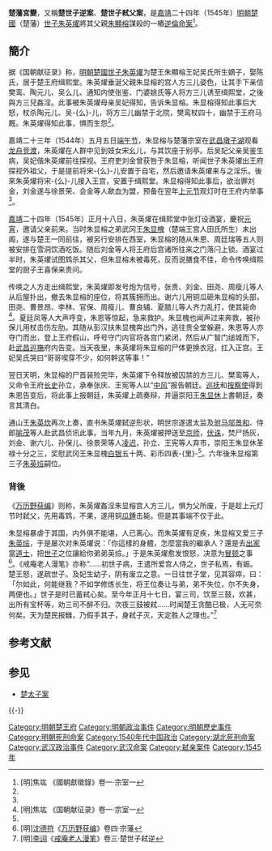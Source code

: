 {{About|[[嘉靖|嘉靖]]年间楚藩的逆伦命案|[[萬曆|萬曆]]時楚藩的兩次事變|楚藩案}}

'''楚藩宮變'''，又稱'''楚世子逆案'''、'''楚世子弒父案'''，是[[嘉靖|嘉靖]]二十四年（1545年）[[明朝|明朝]][[明朝藩王列表_(楚王系)|楚國]]（楚藩）[[世子|世子]][[朱英燿|朱英燿]]將其父親[[朱顯榕|朱顯榕]]謀殺的一樁[[逆倫命案|逆倫命案]]<ref name="國朝">[明]焦竑 《國朝獻徵錄》卷一·宗室一</ref>。

==簡介==
据《国朝献征录》称，[[明朝|明朝]][[楚國|楚國]][[世子|世子]][[朱英燿|朱英燿]]为楚王朱顯榕王妃吴氏所生嫡子，娶陈氏，居于楚王府缉熙堂。朱英燿垂涎父親朱显榕的宫人方三儿姿色，让其手下亲信樊鸾、陶元儿、吴么儿、通知内使张鉴、门婆姚氏等人将方三儿诱至缉熙堂，之後與方三兒姦淫。此事被朱英燿母亲吴妃得知，告诉朱显榕。朱显榕得知此事后大怒，杖杀陶元儿、吴-{么}-儿，将方三儿幽禁于北院，樊鸾杖四十，幽禁于王府马厩。朱英燿得知此事，惧而生怨<ref name="國朝"/>。

嘉靖二十三年（1544年）五月五日[[端午节|端午节]]，朱显榕与楚藩宗室在[[武昌|武昌]][[墩子湖|墩子湖]]观看[[賽龍舟|龙舟竞渡]]，朱英燿在人群中见到妓女宋幺儿，与其饮座于别亭。后吴妃父亲吴鉴生病，吴妃偕朱英燿前往探视。王府吏刘金曾获咎于朱显榕，听闻世子朱英燿出王府探视外祖父，于是提前将宋-{么}-儿安置于自宅，然后邀请朱英燿来与之淫乐。後來朱英燿将宋-{么}-儿接入王宫，安置于缉熙堂。朱显榕得知此事后，欲治罪刘金，刘金遂与徐景荣、会金等人歃血为盟，预备在翌年[[上元节|上元节]]观灯时在王府内举事<ref name="國朝"/>。

[[嘉靖|嘉靖]]二十四年（1545年）正月十八日，朱英燿在缉熙堂中张灯设酒宴，慶祝[[元宵|元宵]]，邀请父亲前来。当时朱显榕之弟武冈王[[朱显槐|朱显槐]]（楚端王宫人田氏所生）未出阁，遂与楚王一同前往，被另行安排在西室，朱显榕的随从朱恩、周廷瑞等五人则被安排在雪洞饮酒吃饭。随后刘金等人将王府后宫诸所往来之门落闩上锁。酒宴过半时，朱英燿试图鸩杀其父，但朱显榕未被毒死，反而说膳食不佳，命令传唤缉熙堂的厨子王喜保来责问。

传唤之人方走出缉熙堂，朱英燿即发号炮为信号，张贵、刘金、田尧、周瘦儿等人从后屋扑出，撤去朱显榕的座位，将其簇拥而出。谢六儿用铜瓜砸朱显榕的头部，田尧、曹景昂、李林、官保、周瘦儿、曹良辅、夏腊儿等人齐力乱打，使其毙命<ref name="国朝献征录">[明]焦竑 《国朝献征录》卷一·宗室一</ref>。夏廷凤等人大声呼变，朱恩等惊起，急来救护。朱显槐也闻声过来奔救，被孙保儿用杖击伤左肋。其随从彭汉扶朱显槐奔出门外，逃往贵全堂躲避，朱恩等人亦夺门而出，登上王府假山，呼号守门内官将各宫门紧闭，然后从广智门缒城而下，赴[[湖廣巡撫|武昌巡撫]]府内告变。当天夜里，朱英燿将朱显榕的尸体更换衣冠，扛入正宫。王妃吴氏哭曰“哥哥喫穿不少，如何幹这等事！”

翌日天明，朱显榕的尸首装殓完毕，朱英燿下令释放被囚禁的方三儿、樊鸾等人，又命令王府[[长史|长史]]孙立，承奉张庆、王宪等人以“[[中风|中风]]”报告朝廷。[[巡抚|巡抚]]和[[按察使|按察使]]得到朱恩告变后，将此事上报朝廷，朱英燿上疏奏辩，并逼崇阳王[[朱显休|朱显休]]上書朝廷，奏言其清白。

通山王[[朱英炊|朱英炊]]再次上奏，直书朱英燿弑逆形状，明世宗遂遣太监及[[驸马|驸马]][[邬景和|邬景和]]、侍郎[[喻茂|喻茂]]等人赴武昌侦讯此事。当年九月，朱英燿被押送至[[北京|京师]]，[[伏诛|伏诛]]，焚尸扬灰，刘金、谢六儿、孙保儿、徐景荣等人[[凌迟|凌迟]]，孙立、王宪等人弃市，崇阳王朱显休革禄十分之三，奖慰武冈王朱显槐[[銀|白银]]五十两、彩币四表-{里}-<ref name="國朝"/>。六年後朱显榕第三子[[朱英㷿|朱英㷿]]嗣位。

===背後===
《[[万历野获编|万历野获编]]》则称，朱英燿姦淫朱显榕宫人方三儿，惧为父所废，于是趁上元灯节时弑父，先用毒鸩，不果，遂用铜[[瓜錘|瓜錘]]击毙。但是其事端不仅于此。

朱显榕暴虐于其国，内外俱不能堪，人已离心。而朱英燿有足疾，朱显榕又爱三子[[朱英㷿|朱英㷿]]，于是屡次对朱英燿说：「你這樣的身體，怎麼當我的繼承人？還是去[[出家|出家]]當[[道士|道士]]，把[[世子|世子]]之位讓給你弟弟英㷿。」于是朱英燿愈发恨怒，决意为[[冒顿|冒顿]]之事<ref name="万历野获编">[明][[沈德符|沈德符]]《[[万历野获编|万历野获编]]》卷四·宗藩</ref>。《戒庵老人漫笔》亦称“……初世子病，王遣所爱宫人侍之，世子私焉，有娠。楚王怒，遂疏世子。及妃生幼子，阴有废立之意。一日往世子堂，见其容瘁，曰：「尔如此，何能继我？不如学修炼长生，将王位奏让与弟，弟不失位，尔不失身，两便也。」世子是时已蓄弒心矣。至今年正月十七日，宴三司，饮至三鼓，欢甚，出所有宝杯等，劝三司不醉不归。次夜三鼓被弒……时闻楚王贪酷已极，人无可奈何矣。天为楚民报雠，乃假手其子，身弒子灭，天定胜人之理也。”<ref>[明][[李诩|李诩]]《[[戒庵老人漫笔|戒庵老人漫笔]]》卷三·楚世子弒逆</ref>

== 参考文献 ==
{{Reflist}}

== 参见 ==
* [[楚太子案|楚太子案]]

{{-}}
{{明朝歷史事件}}

[[Category:明朝楚王府|Category:明朝楚王府]]
[[Category:明朝政治事件|Category:明朝政治事件]]
[[Category:明朝歷史事件|Category:明朝歷史事件]]
[[Category:明朝死刑命案|Category:明朝死刑命案]]
[[Category:1540年代中国政治|Category:1540年代中国政治]]
[[Category:湖北死刑命案|Category:湖北死刑命案]]
[[Category:武汉政治事件|Category:武汉政治事件]]
[[Category:武汉命案|Category:武汉命案]]
[[Category:弑亲案件|Category:弑亲案件]]
[[Category:1545年|Category:1545年]]